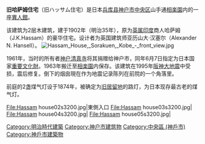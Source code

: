 '''旧哈萨姆住宅'''（旧ハッサム住宅）是日本[[兵库县|兵库县]][[神户市|神户市]][[中央区_(神户市)|中央区]]山手通[[相楽園|相楽園]]内的一座[[異人館|異人館]]。

该建筑为2层木建筑，建于1902年（明治35年），原为[[英属印度|英属印度]]商人哈萨姆（J.K.Hassam）的豪华住宅。设计者为英国建筑师亚历山大·汉塞尔（Alexander N. Hansell）。
[[File:Hassam_House,_Sorakuen,_Kobe_-_front_view.jpg|thumb]]
 
1961年，当时的所有者[[神户清真寺|神户清真寺]]将其捐赠给神户市，同年6月7日指定为日本国家[[重要文化財|重要文化財]]。1963年搬迁至[[相楽園|相楽園]]内保存。该建筑在1995年[[阪神大地震|阪神大地震]]中受损，震后修复。倒下的烟囱現在作为地震记录陈列在前院的一个角落里。
 
前庭的2盏煤气灯设于1874年，被确定为[[旧居留地|旧居留地]]的路灯，为日本现存最古老的煤气灯。
 
<gallery>
File:Hassam house02s3200.jpg|東側入口
File:Hassam house03s3200.jpg|
File:Hassam house04s3200.jpg|
File:Hassam house05s3200.jpg|
</gallery>

[[Category:明治時代建築|Category:明治時代建築]]
[[Category:神户市建筑物|Category:神户市建筑物]]
[[Category:中央區_(神戶市)|Category:中央區 (神戶市)]]
[[Category:神戶市建築物|Category:神戶市建築物]]